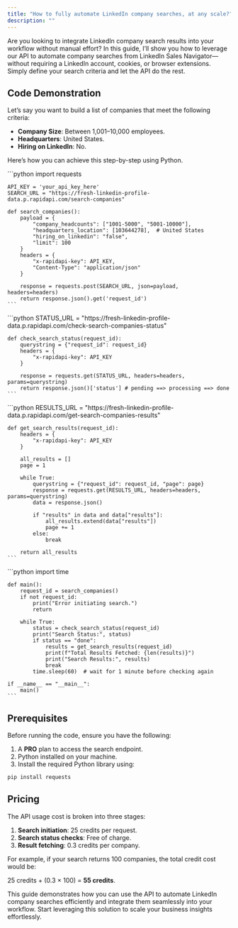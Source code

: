 ```yaml
---
title: "How to fully automate LinkedIn company searches, at any scale?"
description: ""
---
```


Are you looking to integrate LinkedIn company search results into your workflow without manual effort? In this guide, I’ll show you how to leverage our API to automate company searches from LinkedIn Sales Navigator—without requiring a LinkedIn account, cookies, or browser extensions. Simply define your search criteria and let the API do the rest.

## Code Demonstration

Let’s say you want to build a list of companies that meet the following criteria:

- **Company Size**: Between 1,001–10,000 employees.
- **Headquarters**: United States.
- **Hiring on LinkedIn**: No.

Here’s how you can achieve this step-by-step using Python.

<Steps>
  <Step title="Initiate the Search">
    ```python
    import requests

    API_KEY = 'your_api_key_here'
    SEARCH_URL = "https://fresh-linkedin-profile-data.p.rapidapi.com/search-companies"

    def search_companies():
        payload = {
            "company_headcounts": ["1001-5000", "5001-10000"],
            "headquarters_location": [103644278],  # United States
            "hiring_on_linkedin": "false",
            "limit": 100
        }
        headers = {
            "x-rapidapi-key": API_KEY,
            "Content-Type": "application/json"
        }

        response = requests.post(SEARCH_URL, json=payload, headers=headers)
        return response.json().get('request_id')
    ```
  </Step>

  <Step title="Monitor Search Progress">
    ```python
    STATUS_URL = "https://fresh-linkedin-profile-data.p.rapidapi.com/check-search-companies-status"

    def check_search_status(request_id):
        querystring = {"request_id": request_id}
        headers = {
            "x-rapidapi-key": API_KEY
        }

        response = requests.get(STATUS_URL, headers=headers, params=querystring)
        return response.json()['status'] # pending ==> processing ==> done
    ```
  </Step>

  <Step title="Retrieve Search Results">
    ```python
    RESULTS_URL = "https://fresh-linkedin-profile-data.p.rapidapi.com/get-search-companies-results"

    def get_search_results(request_id):
        headers = {
            "x-rapidapi-key": API_KEY
        }

        all_results = []
        page = 1

        while True:
            querystring = {"request_id": request_id, "page": page}
            response = requests.get(RESULTS_URL, headers=headers, params=querystring)
            data = response.json()

            if "results" in data and data["results"]:
                all_results.extend(data["results"])
                page += 1
            else:
                break

        return all_results
    ```
  </Step>

  <Step title="Full Workflow">
    ```python
    import time

    def main():
        request_id = search_companies()
        if not request_id:
            print("Error initiating search.")
            return

        while True:
            status = check_search_status(request_id)
            print("Search Status:", status)
            if status == "done":
                results = get_search_results(request_id)
                print(f"Total Results Fetched: {len(results)}")
                print("Search Results:", results)
                break
            time.sleep(60)  # wait for 1 minute before checking again

    if __name__ == "__main__":
        main()
    ```
  </Step>
</Steps>

## Prerequisites

Before running the code, ensure you have the following:

1. A **PRO** plan to access the search endpoint.
2. Python installed on your machine.
3. Install the required Python library using:

```bash
pip install requests
```

## Pricing

The API usage cost is broken into three stages:

1. **Search initiation**: 25 credits per request.
2. **Search status checks**: Free of charge.
3. **Result fetching**: 0.3 credits per company.

For example, if your search returns 100 companies, the total credit cost would be:

25 credits + (0.3 × 100) = **55 credits**.

This guide demonstrates how you can use the API to automate LinkedIn company searches efficiently and integrate them seamlessly into your workflow. Start leveraging this solution to scale your business insights effortlessly.
